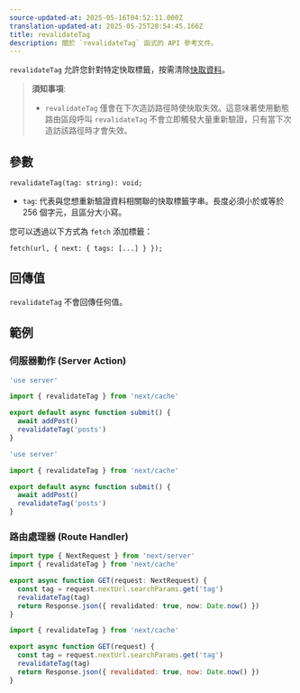 ```yaml
---
source-updated-at: 2025-05-16T04:52:11.000Z
translation-updated-at: 2025-05-25T20:54:45.166Z
title: revalidateTag
description: 關於 `revalidateTag` 函式的 API 參考文件。
---
```


`revalidateTag` 允許您針對特定快取標籤，按需清除[快取資料](/docs/app/deep-dive/caching)。

> **須知事項**:
>
> - `revalidateTag` 僅會在下次造訪路徑時使快取失效。這意味著使用動態路由區段呼叫 `revalidateTag` 不會立即觸發大量重新驗證，只有當下次造訪該路徑時才會失效。

## 參數

```tsx
revalidateTag(tag: string): void;
```

- `tag`: 代表與您想重新驗證資料相關聯的快取標籤字串。長度必須小於或等於 256 個字元，且區分大小寫。

您可以透過以下方式為 `fetch` 添加標籤：

```tsx
fetch(url, { next: { tags: [...] } });
```

## 回傳值

`revalidateTag` 不會回傳任何值。

## 範例

### 伺服器動作 (Server Action)

```ts filename="app/actions.ts" switcher
'use server'

import { revalidateTag } from 'next/cache'

export default async function submit() {
  await addPost()
  revalidateTag('posts')
}
```

```js filename="app/actions.js" switcher
'use server'

import { revalidateTag } from 'next/cache'

export default async function submit() {
  await addPost()
  revalidateTag('posts')
}
```

### 路由處理器 (Route Handler)

```ts filename="app/api/revalidate/route.ts" switcher
import type { NextRequest } from 'next/server'
import { revalidateTag } from 'next/cache'

export async function GET(request: NextRequest) {
  const tag = request.nextUrl.searchParams.get('tag')
  revalidateTag(tag)
  return Response.json({ revalidated: true, now: Date.now() })
}
```

```js filename="app/api/revalidate/route.js" switcher
import { revalidateTag } from 'next/cache'

export async function GET(request) {
  const tag = request.nextUrl.searchParams.get('tag')
  revalidateTag(tag)
  return Response.json({ revalidated: true, now: Date.now() })
}
```